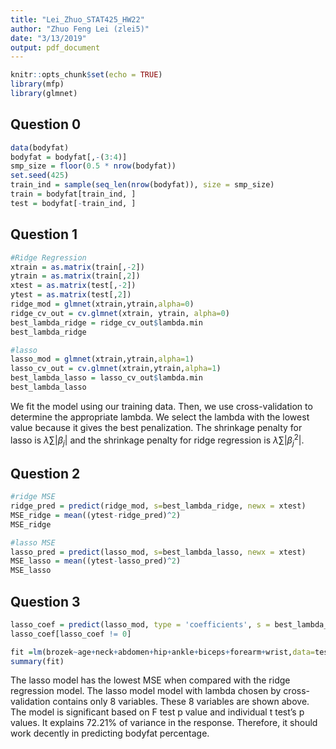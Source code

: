 ```yaml
---
title: "Lei_Zhuo_STAT425_HW22"
author: "Zhuo Feng Lei (zlei5)"
date: "3/13/2019"
output: pdf_document
---
```


```r
knitr::opts_chunk$set(echo = TRUE)
library(mfp)
library(glmnet)
```

## Question 0 
```r
data(bodyfat)
bodyfat = bodyfat[,-(3:4)]
smp_size = floor(0.5 * nrow(bodyfat))
set.seed(425)
train_ind = sample(seq_len(nrow(bodyfat)), size = smp_size)
train = bodyfat[train_ind, ]
test = bodyfat[-train_ind, ]
```

## Question 1 
```r
#Ridge Regression
xtrain = as.matrix(train[,-2])
ytrain = as.matrix(train[,2])
xtest = as.matrix(test[,-2])
ytest = as.matrix(test[,2])
ridge_mod = glmnet(xtrain,ytrain,alpha=0)
ridge_cv_out = cv.glmnet(xtrain, ytrain, alpha=0)
best_lambda_ridge = ridge_cv_out$lambda.min
best_lambda_ridge
```

```r
#lasso 
lasso_mod = glmnet(xtrain,ytrain,alpha=1)
lasso_cv_out = cv.glmnet(xtrain,ytrain,alpha=1)
best_lambda_lasso = lasso_cv_out$lambda.min
best_lambda_lasso
```

We fit the model using our training data. Then, we use cross-validation to determine the appropriate lambda. We select the lambda with the lowest value because it gives the best penalization. The shrinkage penalty for lasso is $\lambda \sum|\beta_j|$ and the shrinkage penalty for ridge regression is $\lambda \sum|\beta_{j}^2|$.

## Question 2
```r
#ridge MSE
ridge_pred = predict(ridge_mod, s=best_lambda_ridge, newx = xtest)
MSE_ridge = mean((ytest-ridge_pred)^2)
MSE_ridge
```

```r
#lasso MSE
lasso_pred = predict(lasso_mod, s=best_lambda_lasso, newx = xtest)
MSE_lasso = mean((ytest-lasso_pred)^2)
MSE_lasso
```

## Question 3
```r
lasso_coef = predict(lasso_mod, type = 'coefficients', s = best_lambda_lasso)[1:15,]
lasso_coef[lasso_coef != 0]
```
```r
fit =lm(brozek~age+neck+abdomen+hip+ankle+biceps+forearm+wrist,data=test)
summary(fit)
```


The lasso model has the lowest MSE when compared with the ridge regression model. The lasso model model with lambda chosen by cross-validation contains only 8 variables. These 8 variables are shown above. The model is significant based on F test p value and individual t test’s p values. It explains 72.21% of variance in the response. Therefore, it should work decently in predicting bodyfat percentage.